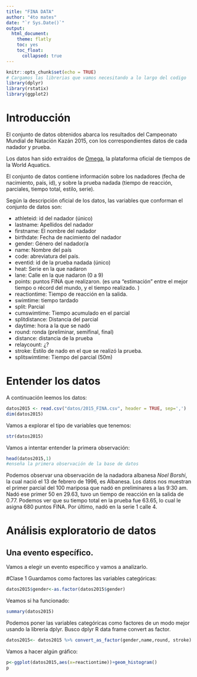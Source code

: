 ```yaml
---
title: "FINA DATA"
author: "4to mates"
date: "`r Sys.Date()`"
output:
  html_document:
    theme: flatly
    toc: yes
    toc_float:
      collapsed: true
---
```


```r
knitr::opts_chunk$set(echo = TRUE)
# Cargamos las librerias que vamos necesitando a lo largo del codigo
library(dplyr)
library(rstatix)
library(ggplot2)
```


# Introducción

El conjunto de datos obtenidos abarca los resultados del Campeonato Mundial de Natación Kazán 2015, con los correspondientes datos de cada nadador y prueba.

Los datos han sido extraídos de [Omega](http://www.omegatiming.com/File/Download?id=00010F0200FFFFFFFFFFFFFFFFFFFF08), la plataforma oficial de tiempos de la World Aquatics.

El conjunto de datos contiene información sobre los nadadores (fecha de nacimiento, país, id), y sobre la prueba nadada (tiempo de reacción, parciales, tiempo total, estilo, serie).

Según la descripción oficial de los datos, las variables que conforman el conjunto de datos son:

* athleteid: id del nadador (único)
* lastname: Apellidos del nadador
* firstname: El nombre del nadador
* birthdate: Fecha de nacimiento del nadador
* gender: Género del nadador/a
* name: Nombre del país
* code: abreviatura del país.
* eventid: id de la prueba nadada (único)
* heat: Serie en la que nadaron
* lane: Calle en la que nadaron (0 a 9)
* points: puntos FINA que realizaron. (es una "estimación" entre el mejor tiempo o récord del mundo, y el tiempo realizado. )
* reactiontime: Tiempo de reacción en la salida.
* swimtime: tiempo tardado
* split: Parcial 
* cumswimtime: Tiempo acumulado en el parcial
* splitdistance: Distancia del parcial 
* daytime: hora a la que se nadó
* round: ronda (preliminar, semifinal, final)
* distance: distancia de la prueba
* relaycount: ¿?
* stroke: Estilo de nado en el que se realizó la prueba.
* splitswimtime: Tiempo del parcial (50m)


# Entender los datos
A continuación leemos los datos:

```r
datos2015 <- read.csv("datos/2015_FINA.csv", header = TRUE, sep=',')
dim(datos2015)
```
Vamos a explorar el tipo de variables que tenemos:
```r
str(datos2015)
```

Vamos a intentar entender la primera observación:
```r
head(datos2015,1)
#enseña la primera observación de la base de datos

```

Podemos observar una observación de la nadadora albanesa *Noel Borshi*, la cual nació el 13 de febrero de 1996, es Albanesa. Los datos nos muestran el primer parcial del 100 mariposa que nadó en preliminares a las 9:30 am. Nadó ese primer 50 en 29.63, tuvo un tiempo de reacción en la salida de 0.77. Podemos ver que su tiempo total en la prueba fue 63.65, lo cual le asigna 680 puntos FINA. Por último, nadó en la serie 1 calle 4.

# Análisis exploratorio de datos


## Una evento específico.

Vamos a elegir un evento específico y vamos a analizarlo.




#Clase 1
Guardamos como factores las variables categóricas:

```r
datos2015$gender<-as.factor(datos2015$gender)
```

Veamos si ha funcionado:

```r
summary(datos2015)
```

Podemos poner las variables categóricas como factores de un modo mejor usando la librería dplyr. Busco dplyr R data frame convert as factor.

```r
datos2015<- datos2015 %>% convert_as_factor(gender,name,round, stroke)
```

Vamos a hacer algún gráfico:

```r
p<-ggplot(datos2015,aes(x=reactiontime))+geom_histogram()
p

```